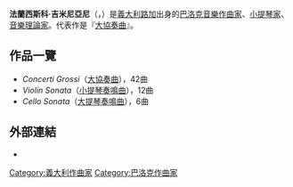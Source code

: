 {{Infobox classical
| 中文名 = 法蘭西斯科·吉米尼亞尼
| 画像 = Francesco Geminiani.jpg
| 附注 =
| 原文名 = Francesco Saverio Geminiani
| 国别 = 義大利
| 出生日期 = {{birth date|1687|12|5}}
| 出生地 = [[卢卡|路加]]
| 逝世日期 = {{death date and age|1762|9|17|1687|12|5}}
| 逝世地 = [[愛爾蘭|愛爾蘭]][[都柏林|都柏林]]
| 所属时期 = 巴洛克音樂
| 所属乐派 =
| 擅长作品类型 = 
| 代表作 = 『[[大協奏曲|大協奏曲]]』
| 师从 =
| 学生 = 
| 官方网站 =
}}
'''法蘭西斯科·吉米尼亞尼'''（{{lang-it|Francesco Saverio Geminiani}}，{{bd|1687年|12月5日|1762年|9月17日|}}）是[[義大利|義大利]][[卢卡|路加]]出身的[[巴洛克音樂|巴洛克音樂]][[作曲家|作曲家]]、[[小提琴家|小提琴家]]、[[音樂理論家|音樂理論家]]。代表作是『[[大協奏曲|大協奏曲]]』。

== 作品一覽 ==
* ''Concerti Grossi''（[[大協奏曲|大協奏曲]]），42曲
* ''Violin Sonata''（[[小提琴奏鳴曲|小提琴奏鳴曲]]），12曲
* ''Cello Sonata''（[[大提琴奏鳴曲|大提琴奏鳴曲]]），6曲

== 外部連結 ==
* {{IMSLP|id=Geminiani, Francesco|cname=吉米尼亞尼}}

{{Authority control}}
{{DEFAULTSORT:Geminiani, Francesco}}
[[Category:義大利作曲家|Category:義大利作曲家]]
[[Category:巴洛克作曲家|Category:巴洛克作曲家]]